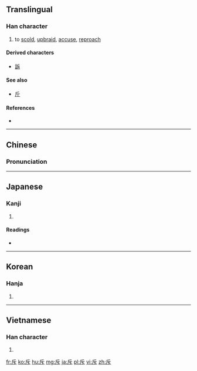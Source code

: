 {{also|斤}}
==Translingual==

===Han character===
{{Han char|rn=69|rad=斤|as=01|sn=5|four=7223<sub>1</sub>|canj=竹一卜 (HMY)|ids=⿻[[斤]][[丶]]}}

# to [[scold]], [[upbraid]], [[accuse]], [[reproach]]

====Derived characters====
* [[訴]]

====See also====
* [[斤]] <!-- graphically similar -->

====References====
* {{Han ref|kx=0479.050|dkj=13535|dj=0837.240|hdz=32022.030|uh=65A5|ud=26021|bh=A5B8|bd=42424}}

----

==Chinese==
{{zh-hanzi-box|[[斥]]}}

===Pronunciation===
{{zh-pron
|m=chì
|c=cik1
|mn=thek
|mc=y
|oc=y
|ma=
|cat=v
}}

----

==Japanese==

===Kanji===
{{ja-kanji|grade=c|rs=斤01}}

# {{defn|lang=ja|sort=斤01}}

====Readings====
* {{ja-readings|on=[[せき]] (seki)|kun=[[しりぞける]] (shirizokeru)}}

----

==Korean==

===Hanja===
{{ko-hanja|hangeul=척|eumhun=|rv=cheok|mr=ch'ŏk|y=chek}}

# {{defn|lang=ko|sort=斤01}}

----

==Vietnamese==

===Han character===
{{vi-hantu|[[xích]], [[xịch]], [[xệch]], [[sệch]], [[xếch]]|rs=斤01}}

# {{defn|lang=vi|sort=斤01}}

[[fr:斥]]
[[ko:斥]]
[[hu:斥]]
[[mg:斥]]
[[ja:斥]]
[[pl:斥]]
[[vi:斥]]
[[zh:斥]]